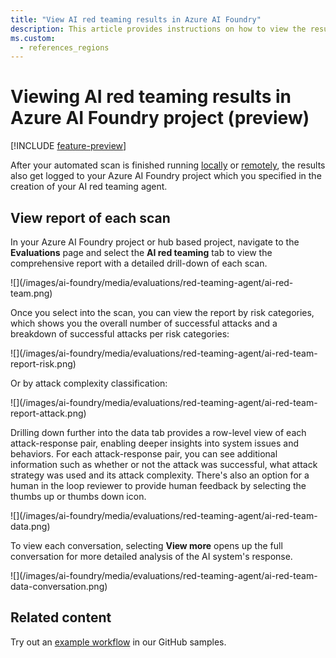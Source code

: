 ```yaml
---
title: "View AI red teaming results in Azure AI Foundry"
description: This article provides instructions on how to view the results of the AI red teaming agent's scan of a Generative AI application in Azure AI Foundry.
ms.custom:
  - references_regions
---
```


# Viewing AI red teaming results in Azure AI Foundry project (preview)

[!INCLUDE [feature-preview](../includes/feature-preview)]

After your automated scan is finished running [locally](./develop/run-scans-ai-red-teaming-agent) or [remotely](./develop/run-ai-red-teaming-cloud), the results also get logged to your Azure AI Foundry project which you specified in the creation of your AI red teaming agent.

## View report of each scan

In your Azure AI Foundry project or hub based project, navigate to the **Evaluations** page and select the **AI red teaming** tab to view the comprehensive report with a detailed drill-down of each scan.

<Frame>
  ![](/images/ai-foundry/media/evaluations/red-teaming-agent/ai-red-team.png)
</Frame>

Once you select into the scan, you can view the report by risk categories, which shows you the overall number of successful attacks and a breakdown of successful attacks per risk categories:

<Frame>
  ![](/images/ai-foundry/media/evaluations/red-teaming-agent/ai-red-team-report-risk.png)
</Frame>

Or by attack complexity classification:

<Frame>
  ![](/images/ai-foundry/media/evaluations/red-teaming-agent/ai-red-team-report-attack.png)
</Frame>

Drilling down further into the data tab provides a row-level view of each attack-response pair, enabling deeper insights into system issues and behaviors. For each attack-response pair, you can see additional information such as whether or not the attack was successful, what attack strategy was used and its attack complexity. There's also an option for a human in the loop reviewer to provide human feedback by selecting the thumbs up or thumbs down icon.

<Frame>
  ![](/images/ai-foundry/media/evaluations/red-teaming-agent/ai-red-team-data.png)
</Frame>

To view each conversation, selecting **View more** opens up the full conversation for more detailed analysis of the AI system's response.

<Frame>
  ![](/images/ai-foundry/media/evaluations/red-teaming-agent/ai-red-team-data-conversation.png)
</Frame>

## Related content

Try out an [example workflow](https://aka.ms/airedteamingagent-sample) in our GitHub samples.

